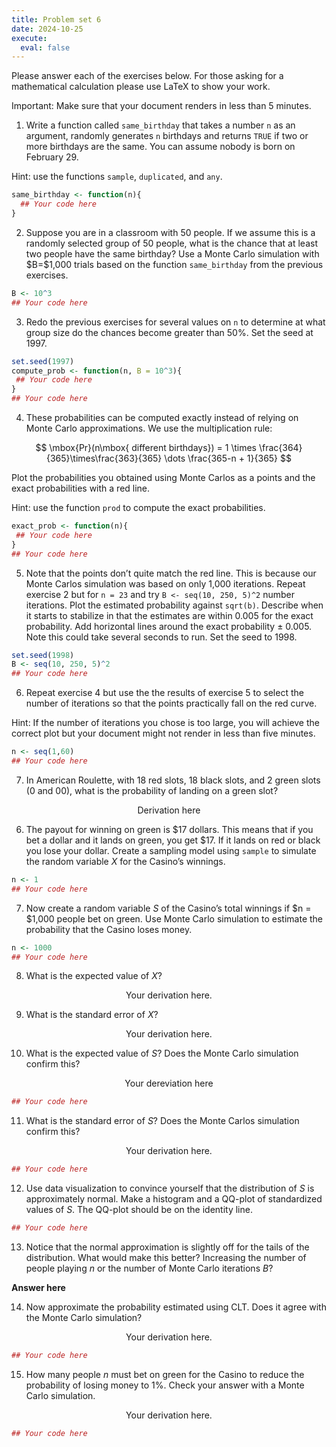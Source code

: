 ```yaml
---
title: Problem set 6 
date: 2024-10-25
execute: 
  eval: false
---
```


Please answer each of the exercises below. For those asking for a mathematical calculation please use LaTeX to show your work.

Important: Make sure that your document renders in less than 5 minutes.

1. Write a function called `same_birthday` that takes a number `n` as an argument, randomly generates  `n` birthdays and returns `TRUE` if two or more birthdays are the same. You can assume nobody is born on February 29. 

Hint: use the functions `sample`, `duplicated`, and `any`.

```r
same_birthday <- function(n){ 
  ## Your code here
} 
``` 

2. Suppose you are in a classroom with 50 people. If we assume this is a randomly selected group of 50 people, what is the chance that at least two people have the same birthday? Use a Monte Carlo simulation with $B=$1,000 trials based on the function `same_birthday` from the previous exercises. 

```r
B <- 10^3
## Your code here
``` 

3. Redo the previous exercises for several values on `n` to determine at what group size do the chances become greater than 50%. Set the seed at 1997.


```r
set.seed(1997)
compute_prob <- function(n, B = 10^3){ 
 ## Your code here
} 
## Your code here
``` 

4. These probabilities can be computed exactly instead of relying on Monte Carlo approximations. We use the multiplication rule:



$$
\mbox{Pr}(n\mbox{ different birthdays}) = 1 \times \frac{364}{365}\times\frac{363}{365} \dots \frac{365-n + 1}{365} 
$$


Plot the probabilities you obtained using Monte Carlos as a points and the exact probabilities with a red line. 

Hint: use the function `prod` to compute the exact probabilities.

```r
exact_prob <- function(n){ 
 ## Your code here
} 
## Your code here
``` 

5. Note that the points don't quite match the red line. This is because our Monte Carlos simulation was based on only 1,000 iterations. Repeat exercise 2 but for `n = 23` and try `B <- seq(10, 250, 5)^2` number iterations. Plot the estimated probability against `sqrt(b)`. Describe when it starts to stabilize in that the estimates are within 0.005 for the exact probability. Add horizontal lines around the exact probability $\pm$ 0.005. Note this could take several seconds to run. Set the seed to 1998.

```r
set.seed(1998)
B <- seq(10, 250, 5)^2
## Your code here
```

6. Repeat exercise 4 but use the the results of exercise 5 to select the number of iterations so that the points practically fall on the red curve.

Hint: If the number of iterations you chose is too large, you will achieve the correct plot but your document might not render in less than five minutes.

```r
n <- seq(1,60) 
## Your code here
```


7. In American Roulette, with 18 red slots, 18 black slots, and 2 green slots (0 and 00), what is the probability of landing on a green slot?

$$
\mbox{Derivation here}
$$


6. The payout for winning on green is \$17 dollars. This means that if you bet a dollar and it lands on green, you get \$17. If it lands on red or black you lose your dollar. Create a sampling model using `sample` to simulate the random variable $X$ for the Casino's winnings. 

```r
n <- 1
## Your code here
```

7. Now create a random variable $S$ of the Casino's total winnings if $n = $1,000 people bet on green. Use Monte Carlo simulation to estimate the probability that the Casino loses money. 

```r
n <- 1000
## Your code here
```

8. What is the expected value of $X$? 

$$
\mbox{Your derivation here.}
$$


9. What is the standard error of $X$?

$$
\mbox{Your derivation here.}
$$


10. What is the expected value of $S$? Does the Monte Carlo simulation confirm this?

$$
\mbox{Your dereviation here}
$$

```r
## Your code here
```


11. What is the standard error of $S$? Does the Monte Carlos simulation confirm this?

$$
\mbox{Your derivation here.}
$$
```r
## Your code here
```

12. Use data visualization to convince yourself that the distribution of $S$ is approximately normal. Make a histogram and a QQ-plot of standardized values of $S$.
The QQ-plot should be on the identity line.

```r
## Your code here
```

13. Notice that the normal approximation is slightly off for the tails of the distribution. What would make this better? Increasing the number of people playing $n$ or the number of Monte Carlo iterations $B$?

**Answer here**

14. Now approximate the probability estimated using CLT. Does it agree with the Monte Carlo simulation?

$$
\mbox{Your derivation here.}
$$

```r
## Your code here
```

15. How many people $n$ must bet on green for the Casino to reduce the probability of losing money to 1%. Check your answer with a Monte Carlo simulation.

$$
\mbox{Your derivation here.}
$$
```r
## Your code here
```

